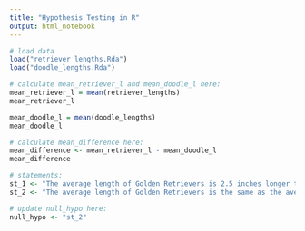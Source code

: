 ```yaml
---
title: "Hypothesis Testing in R"
output: html_notebook
---
```


```r
# load data
load("retriever_lengths.Rda")
load("doodle_lengths.Rda")
```

```r
# calculate mean_retriever_l and mean_doodle_l here:
mean_retriever_l = mean(retriever_lengths)
mean_retriever_l

mean_doodle_l = mean(doodle_lengths)
mean_doodle_l

```

```r
# calculate mean_difference here:
mean_difference <- mean_retriever_l - mean_doodle_l
mean_difference
```

```r
# statements:
st_1 <- "The average length of Golden Retrievers is 2.5 inches longer than the average length of Goldendoodles."
st_2 <- "The average length of Golden Retrievers is the same as the average length of Goldendoodles."

# update null_hypo here:
null_hypo <- "st_2"
```